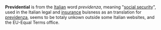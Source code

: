 '''Previdential''' is from the [[Italian language|Italian]] word ''previdenza'', meaning "[[social security]]", used in the Italian legal and [[insurance]] buisness as an translation for [[previdenza]], seems to be totaly unkown outside some Italian websites, and the EU-Equal Terms office.

{{msg:stub}}